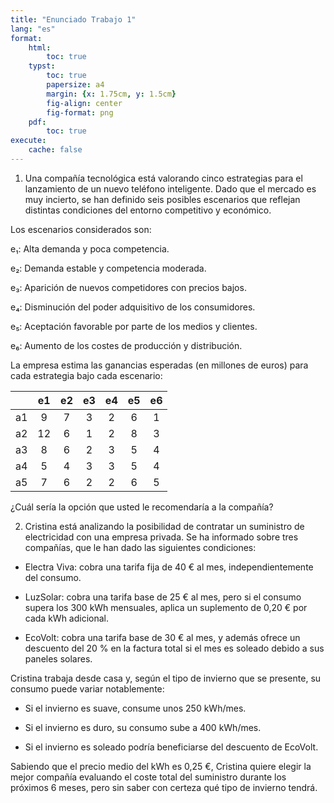 ```yaml
---
title: "Enunciado Trabajo 1"
lang: "es"
format: 
    html:
        toc: true
    typst: 
        toc: true
        papersize: a4
        margin: {x: 1.75cm, y: 1.5cm}
        fig-align: center
        fig-format: png
    pdf: 
        toc: true
execute:
    cache: false
---
```


1. Una compañía tecnológica está valorando cinco estrategias para el lanzamiento de un nuevo teléfono inteligente. Dado que el mercado es muy incierto, se han definido seis posibles escenarios que reflejan distintas condiciones del entorno competitivo y económico.

Los escenarios considerados son:

e₁: Alta demanda y poca competencia.

e₂: Demanda estable y competencia moderada.

e₃: Aparición de nuevos competidores con precios bajos.

e₄: Disminución del poder adquisitivo de los consumidores.

e₅: Aceptación favorable por parte de los medios y clientes.

e₆: Aumento de los costes de producción y distribución.

La empresa estima las ganancias esperadas (en millones de euros) para cada estrategia bajo cada escenario:

|     | e1  | e2  | e3  | e4  | e5  | e6  |
|:---:|:---:|:---:|:---:|:---:|:---:|:---:|
| a1  |  9  |  7  |  3  |  2  |  6  |  1  |
| a2  | 12  |  6  |  1  |  2  |  8  |  3  |
| a3  |  8  |  6  |  2  |  3  |  5  |  4  |
| a4  |  5  |  4  |  3  |  3  |  5  |  4  |
| a5  |  7  |  6  |  2  |  2  |  6  |  5  |

¿Cuál sería la opción que usted le recomendaría a la compañía?

2. Cristina está analizando la posibilidad de contratar un suministro de electricidad con una empresa privada. Se ha informado sobre tres compañías, que le han dado las siguientes condiciones:

-   Electra Viva: cobra una tarifa fija de 40 € al mes, independientemente del consumo.

-   LuzSolar: cobra una tarifa base de 25 € al mes, pero si el consumo supera los 300 kWh mensuales, aplica un suplemento de 0,20 € por cada kWh adicional.

-   EcoVolt: cobra una tarifa base de 30 € al mes, y además ofrece un descuento del 20 % en la factura total si el mes es soleado debido a sus paneles solares.

Cristina trabaja desde casa y, según el tipo de invierno que se presente, su consumo puede variar notablemente:

-   Si el invierno es suave, consume unos 250 kWh/mes.

-   Si el invierno es duro, su consumo sube a 400 kWh/mes.

-   Si el invierno es soleado podría beneficiarse del descuento de EcoVolt.

Sabiendo que el precio medio del kWh es 0,25 €, Cristina quiere elegir la mejor compañía evaluando el coste total del suministro durante los próximos 6 meses, pero sin saber con certeza qué tipo de invierno tendrá.
